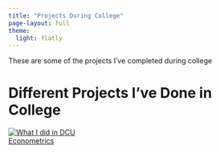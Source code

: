 ```yaml
---
title: "Projects During College"
page-layout: full
theme:
  light: flatly
---
```


These are some of the projects I've completed during college

# Different Projects I've Done in College

<div class="card-container">
  <a href="./econometrics_model.qmd" class="card">
    <img src="DCU.jpg" alt="What I did in DCU">
    <div class="card-overlay">Econometrics</div>
  </a>
</div>